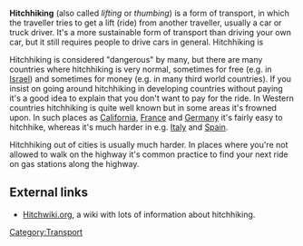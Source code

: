 '''Hitchhiking''' (also called ''lifting'' or ''thumbing'') is a form of transport, in which the traveller tries to get a lift (ride) from another traveller, usually a car or truck driver.  It's a more sustainable form of transport than driving your own car, but it still requires people to drive cars in general. Hitchhiking is 

Hitchhiking is considered "dangerous" by many, but there are many countries where hitchhiking is very normal, sometimes for free (e.g. in [[Israel]]) and sometimes for money (e.g. in many third world countries).  If you insist on going around hitchhiking in developing countries without paying it's a good idea to explain that you don't want to pay for the ride. In Western countries hitchhiking is quite well known but in some areas it's frowned upon.  In such places as [[California]], [[France]] and [[Germany]] it's fairly easy to hitchhike, whereas it's much harder in e.g. [[Italy]] and [[Spain]].

Hitchhiking out of cities is usually much harder. In places where you're not allowed to walk on the highway it's common practice to find your next ride on gas stations along the highway.

==External links==
* [http://hitchwiki.org Hitchwiki.org], a wiki with lots of information about hitchhiking.

[[Category:Transport]]